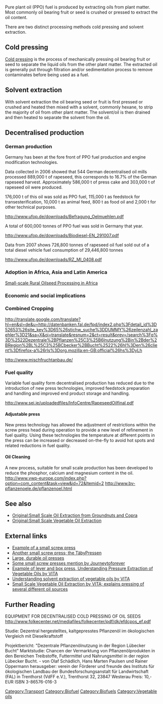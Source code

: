 Pure plant oil (PPO) fuel is produced by extracting oils from plant matter.  Most commonly oil bearing fruit or seed is crushed or pressed to extract the oil content.  

There are two distinct processing methods cold pressing and solvent extraction.  

==Cold pressing==

[[Cold pressing]] is the process of mechanically pressing oil bearing fruit or seed to separate the liquid oils from the other plant matter.  The extracted oil is generally put through filtration and/or sedimentation process to remove contaminates before being used as a fuel.

==Solvent extraction==

With solvent extraction the oil bearing seed or fruit is first pressed or crushed and heated then mixed with a solvent, commonly hexane, to strip the majority of oil from other plant matter.  The solvent/oil is then drained and then heated to separate the solvent from the oil.

==Decentralised production==

===German production===

Germany has been at the fore front of PPO fuel production and engine modification technologies.

Data collected in 2006 showed that 544 German decentralised oil mills processed 889,000 t of rapeseed, this corresponds to 16.7% of the German rapeseed harvest. Approximately 586,000 t of press cake and 303,000 t  of rapeseed oil were produced.  

176,000 t of this oil was sold as PPO fuel, 115,000 t as feedstock for transesterification, 10,000 t as animal feed, 800 t as food oil and 2,000 t for other technical purposes. 

http://www.ufop.de/downloads/Befragung_Oelmuehlen.pdf

A total of 600,000 tonnes of PPO fuel was sold in Germany that year.

http://www.ufop.de/downloads/Biodiesel-EN_291007.pdf

Data from 2007 shows 726,800 tonnes of rapeseed oil fuel sold out of a total diesel vehicle fuel consumption of 29,446,800 tonnes

http://www.ufop.de/downloads/RZ_MI_0408.pdf

===Adoption in Africa, Asia and Latin America===

[http://www.idrc.ca/en/ev-26984-201-1-DO_TOPIC.html Small-scale Rural Oilseed Processing in Africa]

===Economic and social implications===

===Combined Cropping===

[http://translate.google.com/translate?hl=en&sl=de&u=http://datenbanken.fal.de/fpd/index2.php%3Fdetail_id%3D52653%26site_key%3D65%26stichw_suche%3DDUMMY%26zeilenzahl_zaehler%3D21&sa=X&oi=translate&resnum=2&ct=result&prev=/search%3Fq%3D%2522Dezentrale%2BPflanzen%25C3%25B6lnutzung%2Bin%2Bder%2BRegion%2BL%25C3%25BCbecker%2BBucht%2522%26hl%3Den%26client%3Dfirefox-a%26rls%3Dorg.mozilla:en-GB:official%26hs%3DyLh http://translate.google.com/translate?hl=en&sl=de&u=http://datenbanken.fal.de/fpd/index2.php%3Fdetail_id%3D52653%26site_key%3D65%26stichw_suche%3DDUMMY%26zeilenzahl_zaehler%3D21&sa=X&oi=translate&resnum=2&ct=result&prev=/search%3Fq%3D%2522Dezentrale%2BPflanzen%25C3%25B6lnutzung%2Bin%2Bder%2BRegion%2BL%25C3%25BCbecker%2BBucht%2522%26hl%3Den%26client%3Dfirefox-a%26rls%3Dorg.mozilla:en-GB:official%26hs%3DyLh]

[http://www.mischfruchtanbau.de/ http://www.mischfruchtanbau.de/]

===Fuel quality===

Variable fuel quality form decentralised production has reduced due to the introduction of new press technologies, improved feedstock preparation and handling and improved end product storage and handling. 

[http://www.sei.ie/uploadedfiles/InfoCentre/RapeseedOilfinal.pdf http://www.sei.ie/uploadedfiles/InfoCentre/RapeseedOilfinal.pdf]

====Adjustable press====

New press technology has allowed the adjustment of restrictions within the screw press head during operation to provide a new level of refinement in fuel quality.  Using these technologies the temperature at different points in the press can be increased or decreased on-the-fly to avoid hot spots and related reductions in fuel quality.

====Oil Cleaning====

A new process, suitable for small scale production has been developed to reduce the phosphor, calcium and magnesium content in the oil.
[http://www.vwp-europe.com/index.php?option=com_content&task=view&id=72&Itemid=2 http://www.vwp-europe.com/index.php?option=com_content&task=view&id=72&Itemid=2]
[http://www.bv-pflanzenoele.de/pflanzenoel.html http://www.bv-pflanzenoele.de/pflanzenoel.html]  

==See also==
* [[Original:Small Scale Oil Extraction from Groundnuts and Copra]]
* [[Original:Small Scale Vegetable Oil Extraction]]

==External links==
* [http://www.oil-expellers.com/Product/6YL-120-Oil-Expeller/ Example of a small screw press]
* [http://www.oilpress.com/test%20of%20seed.htm Another small screw press; the TäbyPressen]
* [http://www.tinytechindia.com/Template/index.php Large, durable oil presses]
* [http://journeytoforever.org/biodiesel_svo.html#oilpress Some small screw presses mention by Journeytoforever]
* [http://www.cd3wd.com/cd3wd_40/vita/vegoilex/en/vegoilex.htm Example of lever and box press, Understanding Pressure Extraction of Vegetable Oils by VITA]
* [http://www.cd3wd.com/cd3wd_40/vita/vegoilse/en/vegoilse.htm Understanding solvent extraction of vegetable oils by VITA]
* [http://www.cd3wd.com/cd3wd_40/cd3wd/foodproc/nr18se/en/B981_6.HTM Small Scale Vegetable Oil Extraction by VITA; explains pressing of several different oil sources]

==Further Reading==
EQUIPMENT FOR DECENTRALISED COLD PRESSING OF OIL SEEDS [http://www.folkecenter.net/mediafiles/folkecenter/pdf/dk/efdcpos_ef.pdf http://www.folkecenter.net/mediafiles/folkecenter/pdf/dk/efdcpos_ef.pdf]

Studie:
Dezentral hergestelltes, kaltgepresstes Pflanzenöl im ökologischen Vergleich mit Dieselkraftstoff

Projektbericht:
"Dezentrale Pflanzenölnutzung in der Region Lübecker Bucht"
Marktstudie: Chancen der Vermarktung von Pflanzenölprodukten in den Bereichen Treibstoffe, Futtermittel und Nahrungsmittel in der region Lübecker Bucht.
- von Olaf Schädlich, Hans Marten Paulsen und Rainer Oppermann
herausgeber: verein der Förderer und freunde des Instituts für ökologischen Landbau der Bundesforschungsanstalt für Landwirtschaft (FAL) in Trenthorst (VdFF e.V.), Trenthorst 32, 23847 Westerau
Preis: 10,- EUR
ISBN 3-86576-016-3

[[Category:Transport]]
[[Category:Biofuel]]
[[Category:Biofuels]]
[[Category:Vegetable oils]]